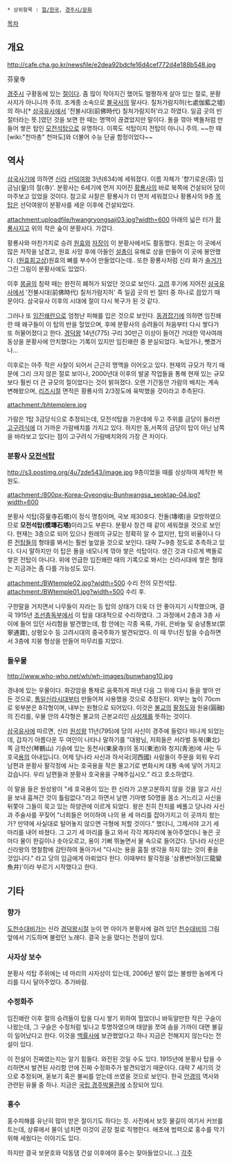  * 상위항목 : [[절/한국]], [[경주시/문화]]

[[목차]]
== 개요 ==
http://cafe.cha.go.kr/newsfile/e2dea92bdcfe16d4cef772d4e188b548.jpg

芬皇寺

[[경주시]] 구황동에 있는 [[절]]이다. 좀 많이 작아지긴 했어도 멀쩡하게 살아 있는 절로, 분황사지가 아니니까 주의. 조계종 소속으로 [[불국사]]의 말사다. 칠처가람지허(七處伽藍之墟)의 하나[* [[삼국유사]]에서 '전불시대(前佛時代) 칠처가람지허'라고 하였다. 일곱 곳의 빈 절터라는 뜻.]였던 것을 보면 한 때는 명맥이 끊겼었지만 말이다. 돌을 깎아 벽돌처럼 만들어 쌓은 탑인 [[모전석탑]]으로 유명하다. 이쪽도 석탑이지 전탑이 아니니 주의. ~~한 때 [wiki:"천마총" 천마도]와 더불어 수능 단골 함정이었다~~
== 역사 ==
[[삼국사기]]에 의하면 [[신라]] [[선덕여왕]] 3년(634)에 세워졌다. 이름 자체가 '향기로운(芬) 임금님(皇)의 절(寺)'. 분황사는 6세기에 먼저 지어진 [[황룡사]]의 바로 북쪽에 건설되어 담이 마주보고 있었을 것이다. 참고로 사찰은 황룡사가 더 먼저 세워졌으나 황룡사의 9층 [[목탑]]은 선덕여왕이 분황사를 세운 이후에 건설되었다.

attachment:uploadfile/hwangryongsaji03.jpg?width=600
아래의 넓은 터가 [[황룡사]]지고 위의 작은 숲이 분황사다. 가깝다. 

황룡사와 마찬가지로 승려 [[원효]]와 [[자장]]이 이 분황사에서도 활동했다. 원효는 이 곳에서 많은 저작을 남겼고, 원효 사망 후에 아들인 [[설총]]이 유해로 상을 만들어 이 곳에 봉안했다. ([[원효회고상]])원효의 뼈를 부수어 만들었다는데.. 또한 황룡사처럼 신라 화가 [[솔거]]가 그린 그림이 분황사에도 있었다.

이후 [[몽골]]의 침략 때는 완전히 폐허가 되었던 것으로 보인다. [[고려]] 후기에 지어진 [[삼국유사]]에서 '전불시대(前佛時代) 칠처가람지허' 즉 일곱 곳의 빈 절터 중 하나로 꼽았기 때문이다. 삼국유사 이후의 시대에 절이 다시 복구가 된 것 같다.

그러나 또 [[임진왜란]]으로 엄청난 피해를 입은 것으로 보인다. [[동경잡기]]에 의하면 임진왜란 때 왜구들이 이 탑의 반을 헐었으며, 후에 분황사의 승려들이 처음부터 다시 쌓다가 또 허물어졌다고 한다. [[경덕왕]] 14년(775) 구리 30만근 이상이 들어간 거대한 약사여래동상을 분황사에 안치했다는 기록이 있지만 임진왜란 중 분실되었다. 녹았거나, 뺏겼거나... 

이후로는 아주 작은 사찰이 되어서 근근히 명맥을 이어오고 있다. 현재의 규모가 작기 때문에 그리 크지 않은 절로 보이나, 2000년대 이후의 발굴 작업들을 통해 현재 있는 규모보다 훨씬 더 큰 규모의 절이었다는 것이 밝혀졌다. 오랜 기간동안 가람의 배치는 계속 변해왔으며, [[리즈시절]] 면적은 황룡사의 2/3정도에 육박했을 것이라고 추측된다.

attachment:/bhtemplere.jpg

가람은 1탑 3금당식으로 추정되는데, 모전석탑을 가운데에 두고 주위를 금당이 둘러싼 [[고구려]]식에 더 가까운 가람배치를 가지고 있다. 하지만 동,서쪽의 금당이 탑이 아닌 남쪽을 바라보고 있다는 점이 고구려식 가람배치와의 가장 큰 차이다.
=== 분황사 [[모전석탑]] ===
http://s3.postimg.org/4u7zde543/image.jpg
9층이었을 때를 상상하여 제작한 복원도.

attachment:/800px-Korea-Gyeongju-Bunhwangsa_seoktap-04.jpg?width=600

분황사 석탑(芬皇寺石塔)이 정식 명칭이며, 국보 제30호다. 전돌(塼塔)을 모방하였으므로 '''모전석탑(模塼石塔)'''이라고도 부른다. 분황사 창건 때 같이 세워졌을 것으로 보인다. 현재는 3층으로 되어 있으나 원래의 규모는 정확히 알 수 없지만, 탑의 비율이나 다른 [[전탑]]들의 형태를 봐서는 훨씬 높았을 것으로 보인다. 대략 7~9층 정도로 추측하고 있다. 다시 말하지만 이 탑은 돌을 네모나게 깎아 쌓은 석탑이다. 생긴 것과 다르게 벽돌로 쌓은 전탑이 아니다. 위에 언급한 임진왜란 때의 기록으로 봐서는 신라시대에 쌓은 형태는 지금과는 좀 다를 가능성도 있다.

attachment:/BWtemple02.jpg?width=500
수리 전의 모전석탑.
attachment:/BWtemple01.jpg?width=500
수리 후.

구한말을 거치면서 나무들이 자라는 등 탑의 상태가 더욱 더 안 좋아지기 시작했으며, 결국 1915년 [[조선총독부]]에서 이 탑을 대대적으로 수리하였다. 그 과정에서 2층과 3층 사이에 들어 있던 사리함을 발견했는데, 함 안에는 각종 옥류, 가위, 은바늘 및 숭녕통보(崇寧通寶), 상평오수 등 고려시대의 중국주화가 발견되었다. 이 때 무너진 탑을 수습하면서 3층에 지붕 형상을 만들어 마무리를 지었다.
=== 돌우물 ===
http://www.who-who.net/wh/wh-images/bunwhang10.jpg

경내에 있는 우물이다. 화강암을 통채로 움푹하게 파낸 다음 그 위에 다시 돌을 쌓아 만든 것으로, [[통일신라]]시대부터 만들어져 사용했을 것으로 추정된다. 외부는 높이 70cm로 윗부분은 8각형이며, 내부는 원형으로 되어있다. 이것은 [[불교]]의 [[팔정도]]와 원융(圓融)의 진리를, 우물 안의 4각형은 불교의 근본교리인 [[사성제]]를 뜻하는 것이다.

[[삼국유사]]에 따르면, 신라 [[원성왕]] 11년(795)에 당의 사신이 경주에 들렀다 떠나게 되었는데, 갑자기 아름다운 두 여인이 나타나 말하기를 "대왕님, 저희들은 서라벌 동북(東北)쪽 금학산(琴鶴山) 기슭에 있는 동천사(東泉寺)의 동지(東池)와 청지(靑池)에 사는 두 호국[[용]]의 아내입니다. 어제 당나라 사신과 하서국(河西國) 사람들이 주문을 외워 우리 남편과 분황사 팔각정에 사는 호국용을 작은 물고기로 변화시켜 대통 속에 넣어 가지고 갔습니다. 우리 남편들과 분황사 호국용을 구해주십시오." 라고 호소하였다.

이 말을 들은 원성왕이 "세 호국용이 있는 한 신라가 고분고분하지 않을 것을 알고 사신을 보내 훔쳐간 것이 틀림없다."라고 하면서 날랜 기마병 50명을 몸소 거느리고 사신을 뒤쫓아 그들이 묵고 있는 하양관에 이르게 되었다. 왕은 친히 잔치를 베풀고 당나라 사신과 주술사를 꾸짖어 "너희들은 어이하여 나의 용 세 마리를 잡아가지고 이 곳까지 왔는가? 만약에 사실대로 털어놓지 않으면 극형에 처할 것이다." 했더니, 그제서야 고기 세 마리를 내어 바쳤다. 그 고기 세 마리를 들고 와서 각각 제자리에 놓아주었더니 놓은 곳마다 물이 한길이나 솟아오르고, 용이 기뻐 뛰놀면서 물 속으로 들어갔다. 당나라 사신은 신라왕의 명철함에 감탄하여 돌아가서 "다시는 용을 훔칠 생각을 하지 않는 것이 좋을 것입니다." 라고 당의 임금에게 아뢰었다 한다. 이때부터 팔각정을 '삼룡변어정(三龍變魚井)'이라 부르기 시작했다고 한다.
== 기타 ==
=== 향가 ===
[[도천수대비가]]는 신라 [[경덕왕]]시절 눈이 먼 아이가 분황사에 걸려 있던 [[천수대비]]의 그림 앞에서 기도하며 불렀던 노래다. 결국 눈을 떴다는 전설이 있다.
=== 사자상 보수 ===
분황사 석탑 주위에는 네 마리의 사자상이 있는데, 2006년 발이 없는 불쌍한 놈에게 다리를 다시 달아주었다. 추가바람.
=== 수정화주 ===
임진왜란 이후 절의 승려들이 탑을 다시 쌓기 위하여 헐었더니 바둑알만한 작은 구슬이 나왔는데, 그 구슬은 수정처럼 빛나고 투명하였으며 태양을 쪼여 솜을 가까이 대면 불길이 일어났다고 한다. 이것을 [[백률사]]에 보관했었다고 하나 지금은 전해지지 않는다는 전설이 있다. 

이 전설이 진짜였는지는 알기 힘들다. 와전된 것일 수도 있다. 1915년에 분황사 탑을 수리하면서 발견된 사리함 안에 진짜 수정화주가 발견되었기 때문이다. 대략 7 세기의 것으로 추정되며, 돋보기 혹은 불씨를 얻는데 쓰였을 것으로 보인다. 한국 [[안경]]의 역사와 관련된 유물 중 하나. 지금은 [[국립 경주박물관]]에 소장되어 있다.
=== 홍수 ===
홍수피해를 유난히 많이 받은 절이기도 하다는 듯. 사진에서 보듯 물길이 여기서 커브를 트는데, 상류에서 물이 넘치면 이것이 곧장 절로 직행한다. 애초에 법력으로 홍수를 막기 위해 세웠다는 이야기도 있다.

하지만 결국 보문호와 덕동댐 건설 이후에야 홍수는 잦아들었으니(...)
[[각주]]
